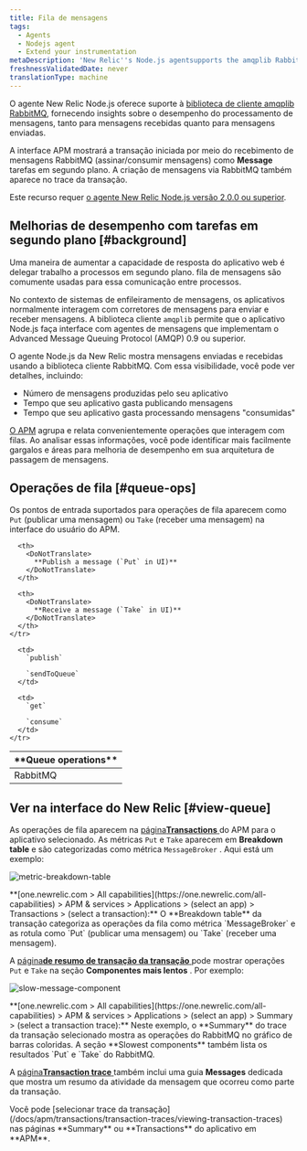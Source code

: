 ```yaml
---
title: Fila de mensagens
tags:
  - Agents
  - Nodejs agent
  - Extend your instrumentation
metaDescription: 'New Relic''s Node.js agentsupports the amqplib RabbitMQ client library, giving you insight into the performance of your message processing.'
freshnessValidatedDate: never
translationType: machine
---
```




O agente New Relic Node.js oferece suporte à [biblioteca de cliente amqplib RabbitMQ](https://www.npmjs.com/package/amqplib), fornecendo insights sobre o desempenho do processamento de mensagens, tanto para mensagens recebidas quanto para mensagens enviadas.

A interface APM mostrará a transação iniciada por meio do recebimento de mensagens RabbitMQ (assinar/consumir mensagens) como <DoNotTranslate>**Message**</DoNotTranslate> tarefas em segundo plano. A criação de mensagens via RabbitMQ também aparece no trace da transação.

Este recurso requer [o agente New Relic Node.js versão 2.0.0 ou superior](/docs/release-notes/agent-release-notes/nodejs-release-notes).

## Melhorias de desempenho com tarefas em segundo plano [#background]

Uma maneira de aumentar a capacidade de resposta do aplicativo web é delegar trabalho a processos em segundo plano. fila de mensagens são comumente usadas para essa comunicação entre processos.

No contexto de sistemas de enfileiramento de mensagens, os aplicativos normalmente interagem com corretores de mensagens para enviar e receber mensagens. A biblioteca cliente `amqplib` permite que o aplicativo Node.js faça interface com agentes de mensagens que implementam o Advanced Message Queuing Protocol (AMQP) 0.9 ou superior.

O agente Node.js da New Relic mostra mensagens enviadas e recebidas usando a biblioteca cliente RabbitMQ. Com essa visibilidade, você pode ver detalhes, incluindo:

* Número de mensagens produzidas pelo seu aplicativo
* Tempo que seu aplicativo gasta publicando mensagens
* Tempo que seu aplicativo gasta processando mensagens "consumidas"

[O APM](#view-queue) agrupa e relata convenientemente operações que interagem com filas. Ao analisar essas informações, você pode identificar mais facilmente gargalos e áreas para melhoria de desempenho em sua arquitetura de passagem de mensagens.

## Operações de fila [#queue-ops]

Os pontos de entrada suportados para operações de fila aparecem como `Put` (publicar uma mensagem) ou `Take` (receber uma mensagem) na interface do usuário do APM.

<table>
  <thead>
    <tr>
      <th width={200}>
        <DoNotTranslate>
          **Queue operations**
        </DoNotTranslate>
      </th>

      <th>
        <DoNotTranslate>
          **Publish a message (`Put` in UI)**
        </DoNotTranslate>
      </th>

      <th>
        <DoNotTranslate>
          **Receive a message (`Take` in UI)**
        </DoNotTranslate>
      </th>
    </tr>
  </thead>

  <tbody>
    <tr>
      <td>
        RabbitMQ
      </td>

      <td>
        `publish`

        `sendToQueue`
      </td>

      <td>
        `get`

        `consume`
      </td>
    </tr>
  </tbody>
</table>

## Ver na interface do New Relic [#view-queue]

As operações de fila aparecem na [página<DoNotTranslate>**Transactions**</DoNotTranslate> ](/docs/apm/applications-menu/monitoring/transactions-dashboard)do APM para o aplicativo selecionado. As métricas `Put` e `Take` aparecem em <DoNotTranslate>**Breakdown table**</DoNotTranslate> e são categorizadas como métrica `MessageBroker` . Aqui está um exemplo:

<img
  title="metric-breakdown-table"
  alt="metric-breakdown-table"
  src={apmMessagingBreakdownTable}
/>

<figcaption>
  <DoNotTranslate>**[one.newrelic.com > All capabilities](https://one.newrelic.com/all-capabilities) > APM & services > Applications > (select an app) > Transactions > (select a transaction):**</DoNotTranslate> O <DoNotTranslate>**Breakdown table**</DoNotTranslate> da transação categoriza as operações da fila como métrica `MessageBroker` e as rotula como `Put` (publicar uma mensagem) ou `Take` (receber uma mensagem).
</figcaption>

A [página**de resumo de transação da transação** ](/docs/apm/transactions/transaction-traces/transaction-traces-trace-details-page)pode mostrar operações `Put` e `Take` na seção **Componentes mais lentos** . Por exemplo:

<img
  title="slow-message-component"
  alt="slow-message-component"
  src={apmTrxSlowestComponents}
/>

<figcaption>
  <DoNotTranslate>**[one.newrelic.com > All capabilities](https://one.newrelic.com/all-capabilities) > APM & services > Applications > (select an app) > Summary > (select a transaction trace):**</DoNotTranslate> Neste exemplo, o <DoNotTranslate>**Summary**</DoNotTranslate> do trace da transação selecionado mostra as operações do RabbitMQ no gráfico de barras coloridas. A seção <DoNotTranslate>**Slowest components**</DoNotTranslate> também lista os resultados `Put` e `Take` do RabbitMQ.
</figcaption>

A [página<DoNotTranslate>**Transaction trace**</DoNotTranslate> ](/docs/apm/transactions/transaction-traces/transaction-traces)também inclui uma guia <DoNotTranslate>**Messages**</DoNotTranslate> dedicada que mostra um resumo da atividade da mensagem que ocorreu como parte da transação.

<Callout variant="tip">
  Você pode [selecionar trace da transação](/docs/apm/transactions/transaction-traces/viewing-transaction-traces) nas páginas <DoNotTranslate>**Summary**</DoNotTranslate> ou <DoNotTranslate>**Transactions**</DoNotTranslate> do aplicativo em <DoNotTranslate>**APM**</DoNotTranslate>.
</Callout>